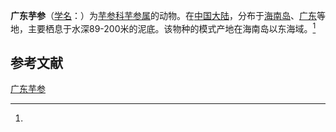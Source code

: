 {{Speciesbox
| name = 广东芋参
| status = 
| status_system = 
| image = 
| genus = Molpadia
| species = guandongensis
| authority = (Pawson et Liao, 1992)<ref name='id12728'>{{cite web| url =http://www.bioinfo.cn/db05/BjdwSpecies.php?action=view&id=12728| title =广东芋参| work =《中国动物物种编目数据库》| publisher =中国科学院微生物研究所| author =中国科学院动物研究所| accessdate =2009-04-28| deadurl =yes| archiveurl =https://web.archive.org/web/20131203122335/http://www.bioinfo.cn/db05/BjdwSpecies.php?action=view| archivedate =2013-12-03}}</ref>
}}

'''广东芋参'''（[[学名|学名]]：{{lang|la|''Molpadia guandongensis''}}）为[[芋参科|芋参科]][[芋参属|芋参属]]的动物。在[[中国大陆|中国大陆]]，分布于[[海南岛|海南岛]]、[[广东|广东]]等地，主要栖息于水深89-200米的泥底。该物种的模式产地在海南岛以东海域。<ref name='id12728'/>

== 参考文献 ==
{{reflist}}

{{Wikispecies|Molpadia guandongensis}}
{{Taxonbar|from=Q2469872}}

[[Category:芋参属|广东芋参]]


{{海参小作品}}